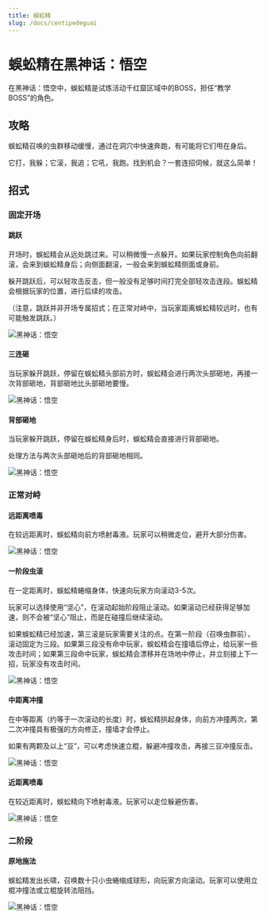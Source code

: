 ```yaml
---
title: 蜈蚣精
slug: /docs/centipedeguai
---
```


# 蜈蚣精在黑神话：悟空

在黑神话：悟空中，蜈蚣精是试炼活动千红窟区域中的BOSS，担任“教学BOSS”的角色。

## 攻略

蜈蚣精召唤的虫群移动缓慢，通过在洞穴中快速奔跑，有可能将它们甩在身后。

它打，我躲；它滚，我追；它吼，我跑。找到机会？一套连招伺候，就这么简单！

## 招式

### 固定开场

#### 跳跃

开场时，蜈蚣精会从远处跳过来。可以稍微慢一点躲开。如果玩家控制角色向前翻滚，会来到蜈蚣精身后；向侧面翻滚，一般会来到蜈蚣精侧面或身前。

躲开跳跃后，可以轻攻击反击，但一般没有足够时间打完全部轻攻击连段。蜈蚣精会根据玩家的位置，进行后续的攻击。

（注意，跳跃并非开场专属招式；在正常对峙中，当玩家距离蜈蚣精较远时，也有可能触发跳跃。）

<img src="/img/bosses/feipu.gif" alt="黑神话：悟空"/>

#### 三连砸

当玩家躲开跳跃，停留在蜈蚣精头部前方时，蜈蚣精会进行两次头部砸地，再接一次背部砸地，背部砸地比头部砸地要慢。

<img src="/img/bosses/sandusnza.gif" alt="黑神话：悟空"/>

#### 背部砸地

当玩家躲开跳跃，停留在蜈蚣精身后时，蜈蚣精会直接进行背部砸地。

处理方法与两次头部砸地后的背部砸地相同。

<img src="/img/bosses/beiza.gif" alt="黑神话：悟空"/>

### 正常对峙

#### 远距离喷毒

在较远距离时，蜈蚣精向前方喷射毒液。玩家可以稍微走位，避开大部分伤害。

<img src="/img/bosses/yjlpd.gif" alt="黑神话：悟空"/>

#### 一阶段虫滚

在一定距离时，蜈蚣精蜷缩身体，快速向玩家方向滚动3-5次。

玩家可以选择使用“坚心”，在滚动起始阶段阻止滚动。如果滚动已经获得足够加速，则不会被“坚心”阻止，而是在碰撞后继续滚动。

如果蜈蚣精已经加速，第三滚是玩家需要关注的点。在第一阶段（召唤虫群前），滚动固定为三段。如果第三段没有命中玩家，蜈蚣精会在撞墙后停止，给玩家一些攻击时间；如果第三段命中玩家，蜈蚣精会漂移并在场地中停止，并立刻接上下一招，玩家没有攻击时间。

<img src="/img/bosses/chonche.gif" alt="黑神话：悟空"/>

#### 中距离冲撞

在中等距离（约等于一次滚动的长度）时，蜈蚣精拱起身体，向前方冲撞两次，第二次冲撞具有极强的方向修正，撞墙才会停止。

如果有两颗及以上“豆”，可以考虑快速立棍，躲避冲撞攻击，再接三豆冲撞反击。

<img src="/img/bosses/zjltj.gif" alt="黑神话：悟空"/>

#### 近距离喷毒

在较近距离时，蜈蚣精向下喷射毒液。玩家可以走位躲避伤害。

<img src="/img/bosses/jjlpd.gif" alt="黑神话：悟空"/>

### 二阶段

#### 原地施法

蜈蚣精发出长啸，召唤数十只小虫蜷缩成球形，向玩家方向滚动。玩家可以使用立棍冲撞法或立棍旋转法阻挡。

<img src="/img/bosses/erjduan.gif" alt="黑神话：悟空"/>